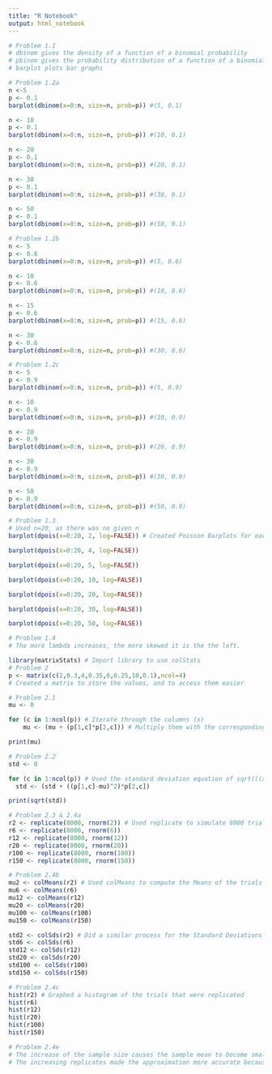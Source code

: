 ```yaml
---
title: "R Notebook"
output: html_notebook
---
```

```r
# Problem 1.1
# dbinom gives the density of a function of a binomial probability
# pbinom gives the probability distribution of a function of a binomial probability
# barplot plots bar graphs

# Problem 1.2a
n <-5
p <- 0.1
barplot(dbinom(x=0:n, size=n, prob=p)) #(5, 0.1)

n <- 10
p <- 0.1
barplot(dbinom(x=0:n, size=n, prob=p)) #(10, 0.1)

n <- 20
p <- 0.1
barplot(dbinom(x=0:n, size=n, prob=p)) #(20, 0.1)

n <- 30
p <- 0.1
barplot(dbinom(x=0:n, size=n, prob=p)) #(30, 0.1)

n <- 50
p <- 0.1
barplot(dbinom(x=0:n, size=n, prob=p)) #(50, 0.1)

# Problem 1.2b
n <- 5
p <- 0.6
barplot(dbinom(x=0:n, size=n, prob=p)) #(5, 0.6)

n <- 10
p <- 0.6
barplot(dbinom(x=0:n, size=n, prob=p)) #(10, 0.6)

n <- 15
p <- 0.6
barplot(dbinom(x=0:n, size=n, prob=p)) #(15, 0.6)

n <- 30
p <- 0.6
barplot(dbinom(x=0:n, size=n, prob=p)) #(30, 0.6)

# Problem 1.2c
n <- 5
p <- 0.9
barplot(dbinom(x=0:n, size=n, prob=p)) #(5, 0.9)

n <- 10
p <- 0.9
barplot(dbinom(x=0:n, size=n, prob=p)) #(10, 0.9)

n <- 20
p <- 0.9
barplot(dbinom(x=0:n, size=n, prob=p)) #(20, 0.9)

n <- 30
p <- 0.9
barplot(dbinom(x=0:n, size=n, prob=p)) #(30, 0.9)

n <- 50
p <- 0.9
barplot(dbinom(x=0:n, size=n, prob=p)) #(50, 0.9)

# Problem 1.3
# Used n=20, as there was no given n
barplot(dpois(x=0:20, 2, log=FALSE)) # Created Poisson Barplots for each different lambda

barplot(dpois(x=0:20, 4, log=FALSE))

barplot(dpois(x=0:20, 5, log=FALSE))

barplot(dpois(x=0:20, 10, log=FALSE))

barplot(dpois(x=0:20, 20, log=FALSE))

barplot(dpois(x=0:20, 30, log=FALSE))

barplot(dpois(x=0:20, 50, log=FALSE))

# Problem 1.4
# The more lambda increases, the more skewed it is the the left.
```
```r
library(matrixStats) # Import library to use colStats
# Problem 2
p <- matrix(c(2,0.3,4,0.35,6,0.25,10,0.1),ncol=4)
# Created a matrix to store the values, and to access them easier

# Problem 2.1
mu <- 0

for (c in 1:ncol(p)) # Iterate through the columns (x)
    mu <- (mu + (p[1,c]*p[2,c])) # Multiply them with the corresponding p(x) and add it to previous mu

print(mu)

# Problem 2.2
std <- 0

for (c in 1:ncol(p)) # Used the standard deviation equation of sqrt(((x-mu)^2)*p(x))
  std <- (std + ((p[1,c]-mu)^2)*p[2,c])

print(sqrt(std))

# Problem 2.3 & 2.4a
r2 <- replicate(8000, rnorm(2)) # Used replicate to simulate 8000 trials of size n
r6 <- replicate(8000, rnorm(6))
r12 <- replicate(8000, rnorm(12))
r20 <- replicate(8000, rnorm(20))
r100 <- replicate(8000, rnorm(100))
r150 <- replicate(8000, rnorm(150))

# Problem 2.4b
mu2 <- colMeans(r2) # Used colMeans to compute the Means of the trials
mu6 <- colMeans(r6)
mu12 <- colMeans(r12)
mu20 <- colMeans(r20)
mu100 <- colMeans(r100)
mu150 <- colMeans(r150)

std2 <- colSds(r2) # Did a similar process for the Standard Deviations
std6 <- colSds(r6)
std12 <- colSds(r12)
std20 <- colSds(r20)
std100 <- colSds(r100)
std150 <- colSds(r150)

# Problem 2.4c
hist(r2) # Graphed a histogram of the trials that were replicated
hist(r6)
hist(r12)
hist(r20)
hist(r100)
hist(r150)

# Problem 2.4e
# The increase of the sample size causes the sample mean to become smaller and the distribution seems to get a little wider.
# The increasing replicates made the approximation more accurate because there was more data, which can be backed by using the CLT.
```



